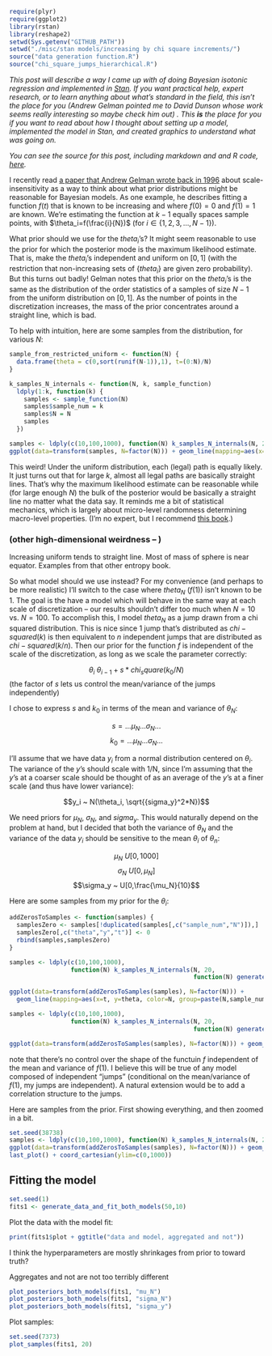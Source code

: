 ```r
require(plyr)
require(ggplot2)
library(rstan)
library(reshape2)
setwd(Sys.getenv("GITHUB_PATH"))
setwd("./misc/stan models/increasing by chi square increments/")
source("data generation function.R")
source("chi_square_jumps_hierarchical.R")
```

*This post will describe a way I came up with of doing Bayesian isotonic regression and implemented in [Stan](http://mc-stan.org/). If you want practical help, expert research, or to learn anything about what's standard in the field, this isn't the place for you (Andrew Gelman pointed me to David Dunson whose work seems really interesting so maybe check him out) . This **is** the place for you if you want to read about how I thought about setting up a model, implemented the model in Stan, and created graphics to understand what was going on.*

*You can see the source for this post, including markdown and and R code, [here](http://github.com/dchudz/misc/blob/master/stan%20models/increasing%20by%20chi%20square%20increments/bayesian%20isotonic%20regression%20by%20chi-square%20jumps.Rmd).*

I recently read [a paper that Andrew Gelman wrote back in 1996](http://www.stat.columbia.edu/~gelman/research/published/deep.pdf) about scale-insensitivity as a way to think about what prior distributions might be reasonable for Bayesian models. As one example, he describes fitting a function $f(t)$ that is known to be increasing and where $f(0)=0$ and $f(1)=1$ are known. We're estimating the function at $k-1$ equally spaces sample points, with $\theta_i=f(\frac{i}{N})$ (for $i \in \{1,2,3,...,N-1\}$).

What prior should we use for the $theta_i$'s? It might seem reasonable to use the prior for which the posterior mode is the maximum likelihood estimate. That is, make the $theta_i$'s independent and uniform on $[0,1]$ (with the restriction that non-increasing sets of $\{theta_i\}$ are given zero probability). But this turns out badly! Gelman notes that this prior on the $theta_i$'s is the same as the distribution of the order statistics of a samples of size $N-1$ from the uniform distribution on $[0,1]$. As the number of points in the discretization increases, the mass of the prior concentrates around a straight line, which is bad.

To help with intuition, here are some samples from the distribution, for various $N$:

```r


sample_from_restricted_uniform <- function(N) {
  data.frame(theta = c(0,sort(runif(N-1)),1), t=(0:N)/N)
}

k_samples_N_internals <- function(N, k, sample_function)
  ldply(1:k, function(k) {
    samples <- sample_function(N)
    samples$sample_num = k
    samples$N = N
    samples
  })

samples <- ldply(c(10,100,1000), function(N) k_samples_N_internals(N, 20, sample_from_restricted_uniform))
ggplot(data=transform(samples, N=factor(N))) + geom_line(mapping=aes(x=t, y=theta, color=N, group=paste(N,sample_num)))

```

This weird! Under the uniform distribution, each (legal) path is equally likely. It just turns out that for large $k$, almost all legal paths are basically straight lines. That's why the maximum likelihood estimate can be reasonable while (for large enough $N$) the bulk of the posterior would be basically a straight line no matter what the data say. It reminds me a bit of statistical mechanics, which is largely about micro-level randomness determining macro-level properties. (I'm no expert, but I recommend [this book](http://pages.physics.cornell.edu/~sethna/StatMech/).)

### (other high-dimensional weirdness -- )
Increasing uniform tends to straight line. 
Most of mass of sphere is near equator. 
Examples from that other entropy book. 
  
So what model should we use instead? For my convenience (and perhaps to be more realistic) I'll switch to the case where $theta_N$ ($f(1)$) isn't known to be $1$. The goal is the have a model which will behave in the same way at each scale of discretization -- our results shouldn't differ too much when $N=10$ vs. $N=100$. To accomplish this, I model $theta_N$ as a jump drawn from a chi squared distribution. This is nice since 1 jump that's distributed as $chi-squared(k)$  is then equivalent to  $n$  independent jumps that are distributed as $chi-squared(k/n)$. Then our prior for the function $f$  is independent of the scale of the discretization, as long as we scale the parameter correctly:

$$\theta_i ~ \theta_{i-1} + s*chi_square(k_0/N)$$ (the factor of $s$ lets us control the mean/variance of the jumps independently)

I chose to express $s$ and $k_0$ in terms of the mean and variance of $\theta_N$:

$$s = ...\mu_N ... \sigma_N ...$$
$$k_0 = ...\mu_N ... \sigma_N ...$$


I'll assume that we have data $y_i$ from a normal distribution centered on $\theta_i$. The variance of the $y$'s  should scale with 1/N, since I'm assuming that the $y$'s at a coarser scale should be thought of as an average of the $y$'s at a finer scale (and thus have lower variance):

$$y_i ~ N(\theta_i, \sqrt{{sigma_y}^2*N})$$

We need priors for $\mu_N$, $\sigma_N$, and $sigma_y$. This would naturally depend on the problem at hand, but I decided that both the variance of $\theta_N$ and the variance of the data $y_i$ should be sensitive to the mean $\theta_i$ of $\theta_n$:

$$\mu_N ~ U[0,1000]$$
$$\sigma_N ~ U[0,\mu_N]$$
$$\sigma_y ~ U[0,\frac{\mu_N}{10}$$

Here are some samples from my prior for the $\theta_i$:

```r

addZerosToSamples <- function(samples) {
  samplesZero <- samples[!duplicated(samples[,c("sample_num","N")]),]
  samplesZero[,c("theta","y","t")] <- 0
  rbind(samples,samplesZero)
}

samples <- ldply(c(10,100,1000), 
                 function(N) k_samples_N_internals(N, 20, 
                                                   function(N) generate_data_mean_var(500, (400**2), N, 1)))

ggplot(data=transform(addZerosToSamples(samples), N=factor(N))) + 
  geom_line(mapping=aes(x=t, y=theta, color=N, group=paste(N,sample_num)))

samples <- ldply(c(10,100,1000), 
                 function(N) k_samples_N_internals(N, 20, 
                                                   function(N) generate_data_mean_var(500, (100**2), N, 1)))

ggplot(data=transform(addZerosToSamples(samples), N=factor(N))) + geom_line(mapping=aes(x=t, y=theta, color=N, group=paste(N,sample_num)))

```

note that there's no control over the shape of the functuin $f$ independent of the mean and variance of $f(1)$. I believe this will be true of any model composed of independent "jumps" (conditional on the mean/variance of $f(1)$, my jumps are independent). A natural extension would be to add a correlation structure to the jumps.

Here are samples from the prior. First showing everything, and then zoomed in a bit.

```r
set.seed(38738)
samples <- ldply(c(10,100,1000), function(N) k_samples_N_internals(N, 20, generate_data_including_hyperparameters))
ggplot(data=transform(addZerosToSamples(samples), N=factor(N))) + geom_line(mapping=aes(x=t, y=theta, color=N, group=paste(N,sample_num)))
last_plot() + coord_cartesian(ylim=c(0,1000))
```

## Fitting the model

```r
set.seed(1)
fits1 <- generate_data_and_fit_both_models(50,10)
```

Plot the data with the model fit:

```r
print(fits1$plot + ggtitle("data and model, aggregated and not"))
```

I think the hyperparameters are mostly shrinkages from prior to toward truth?

Aggregates and not are not too terribly different

```r
plot_posteriors_both_models(fits1, "mu_N")
plot_posteriors_both_models(fits1, "sigma_N")
plot_posteriors_both_models(fits1, "sigma_y")
```

Plot samples:

```r
set.seed(7373)
plot_samples(fits1, 20)
```
